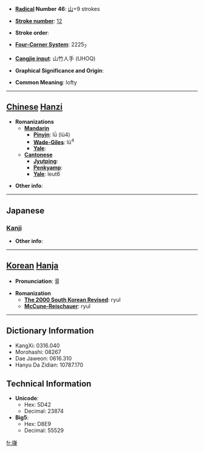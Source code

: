 * '''[[Wiktionary:Chinese radical index| Radical]] Number 46''': [[Wiktionary:Chinese radical index 山|山]]+9 strokes

* '''[[Wiktionary:Chinese total strokes index|Stroke number]]''': [[Wiktionary:Chinese total strokes index 12|12]]

* '''Stroke order''': 

* '''[[Wiktionary:Chinese four corner index|Four-Corner System]]''': 2225<sub>7</sub>

* '''[[Wiktionary:Chinese Cangjie index|Cangjie input]]''': 山竹人手 (UHOQ)

* '''Graphical Significance and Origin''': 

* '''Common Meaning''': lofty

----

== [[Chinese]] [[Hanzi]] ==

* '''Romanizations'''
** '''[[Mandarin]]'''
*** '''[[Pinyin]]''': lǜ (lü4)
*** '''[[Wade-Giles]]''': lü<sup>4</sup>
*** '''[[Yale]]''': 
** '''[[Cantonese]]'''
*** '''[[Jyutping]]''':
*** '''[[Penkyamp]]''': 
*** '''[[Yale]]''': leut6

* '''Other info''': 

----

==Japanese==
===[[Kanji]]===
{{kanji|on readings=[[りつ]] (ritsu), [[りち]] (richi)
|kun readings=[[けわしい]] (kewashii)
}}

* '''Other info''':  

----

== [[Korean]] [[Hanja]] ==

* '''Pronunciation''': 률

* '''Romanization'''
** '''[[The 2000 South Korean Revised Romanization|The 2000 South Korean Revised]]''': ryul
** '''[[McCune-Reischauer]]''': ryul

----

== Dictionary Information ==

* KangXi: 0316.040
* Morohashi: 08267
* Dae Jaweon: 0616.310
* Hanyu Da Zidian: 10787.170

== Technical Information ==

* '''Unicode''':
** Hex: 5D42
** Decimal: 23874
* '''Big5''':
** Hex: D8E9
** Decimal: 55529

[[fr:嵂]]
